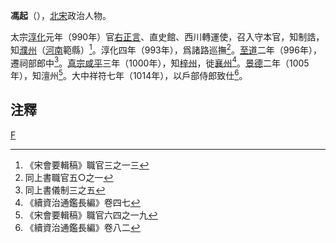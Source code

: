 '''馮起'''（{{bd|?||?||}}），[[北宋|北宋]]政治人物。

太宗[[淳化|淳化]]元年（990年）官[[右正言|右正言]]、直史館、西川轉運使，召入守本官，知制誥，知[[濮州|濮州]]（[[河南|河南]]範縣）<ref>《宋會要輯稿》職官三之一三</ref>。淳化四年（993年），爲諸路巡撫<ref>同上書職官五○之一</ref>。[[至道|至道]]二年（996年），遷祠部郎中<ref>同上書儀制三之五</ref>。[[真宗|真宗]][[咸平|咸平]]三年（1000年），知[[梓州|梓州]]，徙[[襄州|襄州]]<ref>《續資治通鑑長編》卷四七</ref>。[[景德|景德]]二年（1005年），知澶州<ref>《宋會要輯稿》職官六四之一九</ref>。大中祥符七年（1014年），以戶部侍郎致仕<ref>《續資治通鑑長編》卷八二</ref>。

==注釋==
<div class="references-small">
<references />
</div>

[[Category:宋朝政治人物|F]]